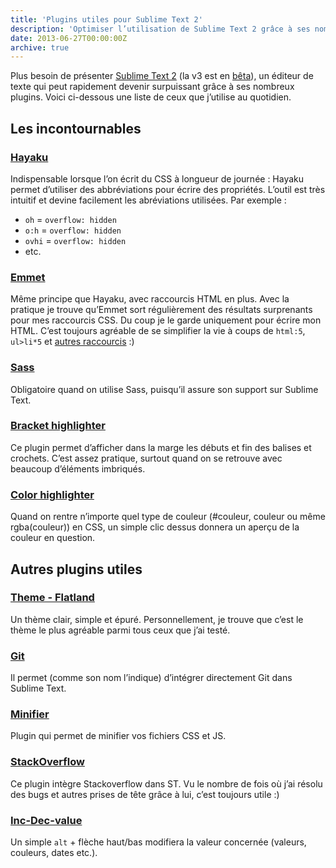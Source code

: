 ```yaml
---
title: 'Plugins utiles pour Sublime Text 2'
description: 'Optimiser l’utilisation de Sublime Text 2 grâce à ses nombreux plugins.'
date: 2013-06-27T00:00:00Z
archive: true
---
```


Plus besoin de présenter [Sublime Text 2](http://www.sublimetext.com/2) (la v3 est en [bêta](http://www.sublimetext.com/3)), un éditeur de texte qui peut rapidement devenir surpuissant grâce à ses nombreux plugins. Voici ci-dessous une liste de ceux que j’utilise au quotidien.

## Les incontournables

### [Hayaku](http://hayakubundle.com/)

Indispensable lorsque l’on écrit du CSS à longueur de journée : Hayaku permet d’utiliser des abbréviations pour écrire des propriétés. L’outil est très intuitif et devine facilement les abréviations utilisées. Par exemple :

- `oh` = `overflow: hidden`
- `o:h` = `overflow: hidden`
- `ovhi` = `overflow: hidden`
- etc.

### [Emmet](https://github.com/sergeche/emmet-sublime)

Même principe que Hayaku, avec raccourcis HTML en plus. Avec la pratique je trouve qu’Emmet sort régulièrement des résultats surprenants pour mes raccourcis CSS. Du coup je le garde uniquement pour écrire mon HTML. C’est toujours agréable de se simplifier la vie à coups de `html:5`, `ul>li*5` et [autres raccourcis](http://coding.smashingmagazine.com/2013/03/26/goodbye-zen-coding-hello-emmet/) :)

### [Sass](https://github.com/n00ge/sublime-text-haml-sass)

Obligatoire quand on utilise Sass, puisqu’il assure son support sur Sublime Text.

### [Bracket highlighter](https://github.com/facelessuser/BracketHighlighter)

Ce plugin permet d’afficher dans la marge les débuts et fin des balises et crochets. C’est assez pratique, surtout quand on se retrouve avec beaucoup d’éléments imbriqués.

### [Color highlighter](https://github.com/Monnoroch/ColorHighlighter)

Quand on rentre n’importe quel type de couleur (#couleur, couleur ou même rgba(couleur)) en CSS, un simple clic dessus donnera un aperçu de la couleur en question.

## Autres plugins utiles

### [Theme - Flatland](https://github.com/thinkpixellab/flatland)

Un thème clair, simple et épuré. Personnellement, je trouve que c’est le thème le plus agréable parmi tous ceux que j’ai testé.

### [Git](https://github.com/kemayo/sublime-text-2-git)

Il permet (comme son nom l’indique) d’intégrer directement Git dans Sublime Text.

### [Minifier](https://github.com/bistory/Sublime-Minifier)

Plugin qui permet de minifier vos fichiers CSS et JS.

### [StackOverflow](https://github.com/ericmartel/Sublime-Text-2-Stackoverflow-Plugin)

Ce plugin intègre Stackoverflow dans ST. Vu le nombre de fois où j’ai résolu des bugs et autres prises de tête grâce à lui, c’est toujours utile :)

### [Inc-Dec-value](https://github.com/rmaksim/Sublime-Text-2-Inc-Dec-Value)

Un simple `alt` + flèche haut/bas modifiera la valeur concernée (valeurs, couleurs, dates etc.).
